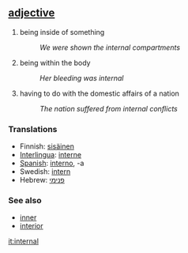 == [[adjective]] ==
# being inside of something
#:''We were shown the internal compartments''
# being within the body
#:''Her bleeding was internal''
# having to do with the domestic affairs of a nation
#:''The nation suffered from internal conflicts''

=== Translations ===
*Finnish: [[sisäinen]]
*[[Interlingua]]: [[interne]]
*[[Spanish]]: [[interno]], -a
*Swedish: [[intern]]
*Hebrew: [[פנימי]]

=== See also ===
*[[inner]]
*[[interior]]

[[it:internal]]